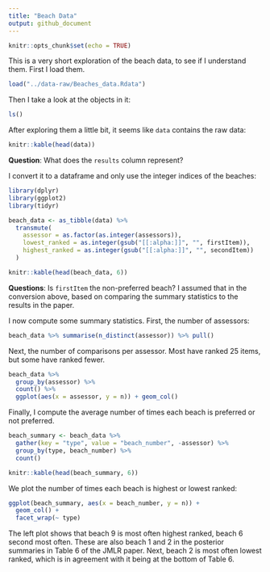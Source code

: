 ```yaml
---
title: "Beach Data"
output: github_document
---
```


```r
knitr::opts_chunk$set(echo = TRUE)
```

This is a very short exploration of the beach data, to see if I understand them. First I load them.

```r
load("../data-raw/Beaches_data.Rdata")
```

Then I take a look at the objects in it:

```r
ls()
```

After exploring them a little bit, it seems like `data` contains the raw data:

```r
knitr::kable(head(data))
```

**Question**: What does the `results` column represent?

I convert it to a dataframe and only use the integer indices of the beaches:

```r
library(dplyr)
library(ggplot2)
library(tidyr)

beach_data <- as_tibble(data) %>% 
  transmute(
    assessor = as.factor(as.integer(assessors)),
    lowest_ranked = as.integer(gsub("[[:alpha:]]", "", firstItem)),
    highest_ranked = as.integer(gsub("[[:alpha:]]", "", secondItem))
  )

knitr::kable(head(beach_data, 6))
```

**Questions**: Is `firstItem` the non-preferred beach? I assumed that in the conversion above, based on comparing the summary statistics to the results in the paper.

I now compute some summary statistics. First, the number of assessors:

```r
beach_data %>% summarise(n_distinct(assessor)) %>% pull()
```

Next, the number of comparisons per assessor. Most have ranked 25 items, but some have ranked fewer.

```r
beach_data %>% 
  group_by(assessor) %>% 
  count() %>% 
  ggplot(aes(x = assessor, y = n)) + geom_col()
```

Finally, I compute the average number of times each beach is preferred or not preferred.

```r
beach_summary <- beach_data %>% 
  gather(key = "type", value = "beach_number", -assessor) %>% 
  group_by(type, beach_number) %>% 
  count()

knitr::kable(head(beach_summary, 6))
```

We plot the number of times each beach is highest or lowest ranked:

```r
ggplot(beach_summary, aes(x = beach_number, y = n)) +
  geom_col() +
  facet_wrap(~ type)
```

The left plot shows that beach 9 is most often highest ranked, beach 6 second most often. These are also beach 1 and 2 in the posterior summaries in Table 6 of the JMLR paper. Next, beach 2 is most often lowest ranked, which is in agreement with it being at the bottom of Table 6.
